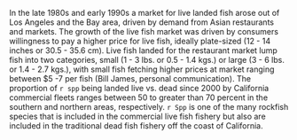 In the late 1980s and early 1990s a market for live landed fish arose out of Los Angeles and the Bay area, driven by demand from Asian restaurants and markets. The growth of the live fish market was driven by consumers willingness to pay a higher price for live fish, ideally plate-sized (12 - 14 inches or 30.5 - 35.6 cm). Live fish landed for the restaurant market lump fish into two categories, small (1 - 3 lbs. or 0.5 - 1.4 kgs.) or large (3 - 6 lbs. or 1.4 - 2.7 kgs.), with small fish fetching higher prices at market ranging between $5 -7 per fish (Bill James, personal communication).  The proportion of `r spp` being landed live vs. dead since 2000 by California commercial fleets ranges between 50 to greater than 70 percent in the southern and northern areas, respectively. `r Spp` is one of the many rockfish species that is included in the commercial live fish fishery but also are included in the traditional dead fish fishery off the coast of California. 